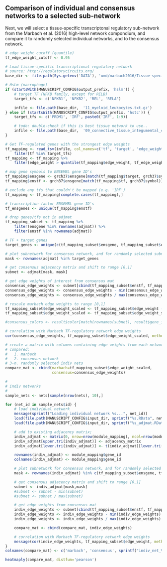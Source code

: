 ## Comparison of individual and consensus networks to a selected sub-network

Next, we will select a tissue-specific transcriptonal regulatory sub-network 
from the Marbach et al. (2016) high-level network compondium, and compare
it to randomly selected individual networks, and to the consensus network.

```r
# edge weight cutoff (quantile)
tf_edge_weight_cutoff <- 0.95

# Load tissue-specific transcriptional regulatory network 
# source: http://regulatorycircuits.org/
base_dir <- file.path(Sys.getenv('DATA'), 'umd/marbach2016/Tissue-specific_regulatory_networks_FANTOM5-v1/32_high-level_networks')

# HsLm (macrophage)
if (startsWith(MANUSCRIPT_CONFIG$output_prefix, 'hslm')) {
    # target TF (NFKB family, except for RELB)
    target_tfs <- c('NFKB1', 'NFKB2', 'REL', 'RELA')

    infile <- file.path(base_dir,  '11_myeloid_leukocytes.txt.gz')
} else if (startsWith(MANUSCRIPT_CONFIG$output_prefix, 'hstc')) {
    target_tfs <- c('PRDM1', 'IRF', paste0('IRF', 1:9))

    # todo: double-check if this is best tissue network to use..
    infile <- file.path(base_dir,  '09_connective_tissue_integumental_cells.txt.gz')
}

# Get TF-regulated genes with the strongest edge weights
tf_mapping <- read_tsv(infile, col_names=c('tf', 'target', 'edge_weight')) %>%
    filter(tf %in% target_tfs)
tf_mapping <- tf_mapping %>%
    filter(edge_weight > quantile(tf_mapping$edge_weight, tf_edge_weight_cutoff))

# map gene symbols to ENSEMBL gene ID's
tf_mapping$ensgene <- grch37$ensgene[match(tf_mapping$target, grch37$symbol)]
tf_mapping$enstf <- grch37$ensgene[match(tf_mapping$tf, grch37$symbol)]

# exclude any tfs that couldn't be mapped (e.g. 'IRF')
tf_mapping <- tf_mapping[complete.cases(tf_mapping),]

# transcription factor ENSEMBL gene ID's
tf_ensgenes <- unique(tf_mapping$enstf) 

# drop genes/tfs not in adjmat
tf_mapping_subset <- tf_mapping %>%
    filter(ensgene %in% rownames(adjmat)) %>%
    filter(enstf %in% rownames(adjmat))

# TF + target genes
target_genes <- unique(c(tf_mapping_subset$ensgene, tf_mapping_subset$enstf))

# plot subnetwork for consensus network, and for randomly selected subnetworks
mask <- rownames(adjmat) %in% target_genes 

# get consensus adjacency matrix and shift to range [0,1]
subnet <- adjmat[mask, mask]

# get edge weights of interest from consensus mat
consensus_edge_weights <- subnet[cbind(tf_mapping_subset$enstf, tf_mapping_subset$ensgene)]
consensus_edge_weights <- consensus_edge_weights - min(consensus_edge_weights)
consensus_edge_weights <- consensus_edge_weights / max(consensus_edge_weights)

# rescale marbach edge weights to range [0,1]
tf_mapping_subset$edge_weight_scaled <- tf_mapping_subset$edge_weight - min(tf_mapping_subset$edge_weight)
tf_mapping_subset$edge_weight_scaled <- tf_mapping_subset$edge_weight_scaled / max(tf_mapping_subset$edge_weight_scaled)

#consensus_colors <- result$color[match(rownames(subnet), result$gene_id)]

# correlation with Marbach TF-regulatory network edge weights
cor(consensus_edge_weights, tf_mapping_subset$edge_weight_scaled, method='spearman')

# create a matrix with columns containing edge weights from each network
# compared:
#   1. marbach
#   2. consensus network
# 3-n. randomly selected indiv nets
compare_mat <- cbind(marbach=tf_mapping_subset$edge_weight_scaled, 
                     consensus=consensus_edge_weights)

#
# indiv networks
#
sample_nets <- nets[sample(nrow(nets), 10),]

for (net_id in sample_nets$id) {
    # load individual network
    message(sprintf("Loading individual network %s...", net_id))
    load(file.path(MANUSCRIPT_CONFIG$input_dir, sprintf("%s.RData", net_id)))
    load(file.path(MANUSCRIPT_CONFIG$input_dir, sprintf("%s_adjmat.RData", net_id)))

    # add to existing adjacency matrix;
    indiv_adjmat <- matrix(0, nrow=nrow(module_mapping), ncol=nrow(module_mapping))
    indiv_adjmat[upper.tri(indiv_adjmat)] <- adjacency_matrix
    indiv_adjmat[lower.tri(indiv_adjmat)] <- t(indiv_adjmat)[lower.tri(indiv_adjmat)]

    rownames(indiv_adjmat) <- module_mapping$gene_id
    colnames(indiv_adjmat) <- module_mapping$gene_id

    # plot subnetwork for consensus network, and for randomly selected subnetworks
    mask <- rownames(indiv_adjmat) %in% c(tf_mapping_subset$ensgene, tf_ensgenes)

    # get consensus adjacency matrix and shift to range [0,1]
    subnet <- indiv_adjmat[mask,mask]
    #subnet <- subnet - min(subnet)
    #subnet <- subnet / max(subnet)

    # get edge weights from consensus mat
    indiv_edge_weights <- subnet[cbind(tf_mapping_subset$enstf, tf_mapping_subset$ensgene)]
    indiv_edge_weights <- indiv_edge_weights - min(indiv_edge_weights)
    indiv_edge_weights <- indiv_edge_weights / max(indiv_edge_weights)

    compare_mat <- cbind(compare_mat, indiv_edge_weights)

    # correlation with Marbach TF-regulatory network edge weights
    message(cor(indiv_edge_weights, tf_mapping_subset$edge_weight, method='spearman'))
}
colnames(compare_mat) <- c('marbach', 'consensus', sprintf("indiv_net_%d", sample_nets$id))
```

```r
heatmaply(compare_mat, distfun='pearson')
```
